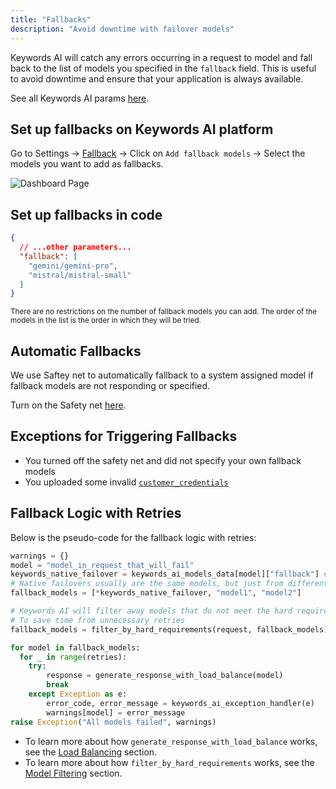 ```yaml
---
title: "Fallbacks"
description: "Avoid downtime with failover models"
---
```


Keywords AI will catch any errors occurring in a request to model and fall back to the list of models you specified in the `fallback` field. This is useful to avoid downtime and ensure that your application is always available.

See all Keywords AI params [here](/api-endpoints/proxy-endpoints/chat-completions#keywords-ai-parameters).

## Set up fallbacks on Keywords AI platform
Go to Settings -> [Fallback](https://platform.keywordsai.co/platform/api/fallback) -> Click on `Add fallback models` -> Select the models you want to add as fallbacks.

<img src="/images/api-features/fallback.jpg" alt="Dashboard Page"/>

## Set up fallbacks in code

```json
{
  // ...other parameters...
  "fallback": [
    "gemini/gemini-pro",
    "mistral/mistral-small"
  ]
}
```

<sub>There are no restrictions on the number of fallback models you can add. The order of the models in the list is the order in which they will be tried.</sub>
## Automatic Fallbacks

We use Saftey net to automatically fallback to a system assigned model if fallback models are not responding or specified.

Turn on the Safety net [here](https://platform.keywordsai.co/platform/api/fallback).

## Exceptions for Triggering Fallbacks
- You turned off the safety net and did not specify your own fallback models
- You uploaded some invalid [`customer_credentials`](/integration/own-api-keys)

## Fallback Logic with Retries

Below is the pseudo-code for the fallback logic with retries:

```python
warnings = {}
model = "model_in_request_that_will_fail"
keywords_native_failover = keywords_ai_models_data[model]["fallback"] # A slice of data from our database for the native failover
# Native failovers usually are the same models, but just from different providers, they are optimally ranked to reduce cost and latency
fallback_models = [*keywords_native_failover, "model1", "model2"]

# Keywords AI will filter away models that do not meet the hard requirements of the request (function_calling support, etc.)
# To save time from unnecessary retries
fallback_models = filter_by_hard_requirements(request, fallback_models)

for model in fallback_models:
  for _ in range(retries):
    try:
        response = generate_response_with_load_balance(model)
        break
    except Exception as e:
        error_code, error_message = keywords_ai_exception_handler(e)
        warnings[model] = error_message
raise Exception("All models failed", warnings)
```

- To learn more about how `generate_response_with_load_balance` works, see the [Load Balancing](/platform-features/load-balancing) section.
- To learn more about how `filter_by_hard_requirements` works, see the [Model Filtering](/platform-features/model-filtering) section.